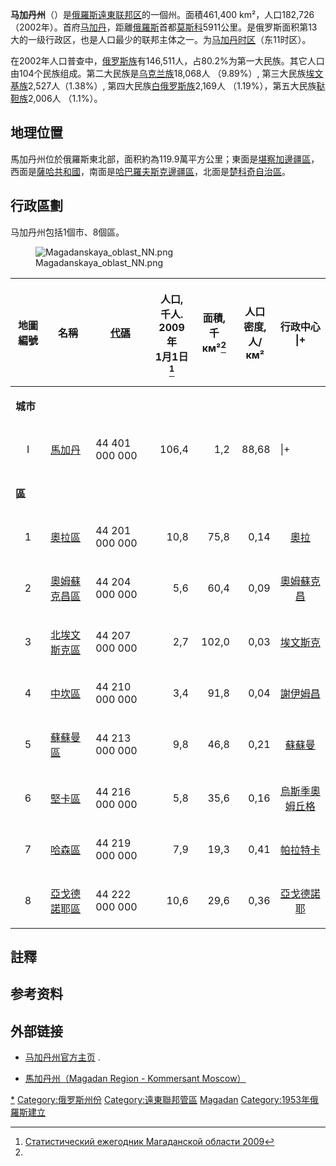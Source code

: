 {{Infobox Russian federal subject
|name=马加丹州
|ru_name=Магаданская область
|image_map=Map of Russia - Magadan Oblast.svg
|coordinates = {{coord|62|54|N|153|42|E|type:adm1st_region:RU|display=inline,title}}
|image_coa=Coat of Arms of Magadan oblast.svg
|coa_caption={{link-ru|马加丹州州徽|Герб Магаданской области|州徽}}
|image_flag=Flag of Magadan Oblast.svg
|flag_caption={{link-en|马加丹州州旗|Flag of Magadan Oblast|州旗}}
|anthem=''无''
|anthem_ref=<ref name="Anthem">Article 44 of the Charter of Magadan Oblast, which deals with the symbols of Magadan Oblast, does not include an anthem, nor has a separate law establishing an anthem been adopted in the oblast.</ref>
|holiday
|holiday_ref
|political_status=州
|political_status_link=州 (俄罗斯)
|federal_district=[[远东联邦管区|远东联邦管区]]
|economic_region=[[远东经济地区|远东经济地区]]
|adm_ctr_type=行政中心
|adm_ctr_name=[[马加丹|马加丹]]
|adm_ctr_ref=<ref name="AdmCtr">Charter of Magadan Oblast, Article 38.4</ref>
|pop_2010census=156996
|pop_2010census_rank=81st
|urban_pop_2010census=95.4%
|rural_pop_2010census=4.6%
|pop_2010census_ref=<ref name="2010Census">{{ru-pop-ref|2010Census}}</ref>
|pop_density
|pop_density_as_of
|pop_density_ref
|pop_latest=150312
|pop_latest_date=January 2014
|pop_latest_ref=<ref name="2014Est">Magadan Oblast Territorial Branch of the [[Russian_Federal_State_Statistics_Service|Federal State Statistics Service]]. [http://magadanstat.gks.ru/wps/wcm/connect/rosstat_ts/magadanstat/resources/d1b44280436ca7b2b3eaf374665da2b8/%D0%9E%D1%86%D0%B5%D0%BD%D0%BA%D0%B0+%D1%87%D0%B8%D1%81%D0%BB%D0%B5%D0%BD%D0%BD%D0%BE%D1%81%D1%82%D0%B8+%D0%BD%D0%B0%D1%81%D0%B5%D0%BB%D0%B5%D0%BD%D0%B8%D1%8F+%D0%BF%D0%BE+%D1%80%D0%B0%D0%B9%D0%BE%D0%BD%D0%B0%D0%BC+%D0%BD%D0%B0+1+%D1%8F%D0%BD%D0%B2%D0%B0%D1%80%D1%8F+2014%D0%B3.+%D0%B8+%D0%B2+%D1%81%D1%80%D0%B5%D0%B4%D0%BD%D0%B5%D0%BC+%D0%B7%D0%B0+2013%D0%B3..doc Оценка численности населения по районам на 1 января 2014 г. и в среднем за 2013 г.] {{ru icon}}</ref>
|area_km2=461400
|area_km2_rank=11th
|established_date=December 3, 1953
|established_date_ref=<ref name="Established">Decree of December 3, 1953</ref>
|license_plates=49
|ISO=RU-MAG
|gov_as_of=October 2013
|leader_title=[[马加丹州州长|州长]]
|leader_title_ref=<ref name="HeadTitle">Charter of Magadan Oblast, Article 62</ref>
|leader_name={{link-en|谢尔盖·康斯坦丁诺维奇·诺索夫|Sergey Nosov|谢尔盖·诺索夫}}
|leader_name_ref= 
|legislature={{link-en|马加丹州杜马|Magadan Oblast Duma}}
|legislature_ref=<ref name="Legis">Charter of Magadan Oblast, Article 45</ref>
|website=http://www.magadan.ru/
|website_ref
|date=June 2014
}}
'''马加丹州'''（{{lang-rus|Магада́нская о́бласть|Magadanskaya oblast}}）是[[俄羅斯遠東联邦区|俄羅斯遠東联邦区]]的一個州。面積461,400 km²，人口182,726 （2002年）。首府[[马加丹|马加丹]]，距離[[俄羅斯|俄羅斯]]首都[[莫斯科|莫斯科]]5911公里。是俄罗斯面积第13大的一级行政区，也是人口最少的联邦主体之一。为[[马加丹时区|马加丹时区]]（东11时区）。

在2002年人口普查中，[[俄罗斯族|俄罗斯族]]有146,511人，占80.2%为第一大民族。其它人口由104个民族组成。第二大民族是[[乌克兰族|乌克兰族]]18,068人 （9.89%）, 第三大民族[[埃文基族|埃文基族]]2,527人（1.38%）, 第四大民族[[白俄罗斯族|白俄罗斯族]]2,169人 （1.19%），第五大民族[[鞑靼族|鞑靼族]]2,006人 （1.1%）。

== 地理位置 ==

馬加丹州位於俄羅斯東北部，面积約為119.9萬平方公里；東面是[[堪察加邊疆區|堪察加邊疆區]]，西面是[[薩哈共和國|薩哈共和國]]，南面是[[哈巴羅夫斯克邊疆區|哈巴羅夫斯克邊疆區]]，北面是[[楚科奇自治區|楚科奇自治區]]。

== 行政區劃 ==
马加丹州包括1個市、8個區。

[[File:Magadanskaya_oblast_NN.png|thumb]]

{| class="standard"
|-
! 地圖編號
! 名稱
! [[俄羅斯行政區劃代碼|代碼]]
! 人口, <br /> 千人.<br />2009年<br>1月1日<ref name="Stat2009">[http://www.magadanstat.ru/public/Lists/List/Attachments/1/ejegodn_2009.zip Статистический ежегодник Магаданской области 2009]{{dead link|date=2018年5月 |bot=InternetArchiveBot |fix-attempted=yes }}</ref>
! 面積, <br />千км²<ref name="Stat2009"/>
! 人口<br>密度, <br /> 人/км²
! 行政中心
|+
|- bgcolor="#e6eaec"
| colspan="7" | '''城市'''
|-class="shadow"
| align="center" | I
| [[馬加丹|馬加丹]]
| 44 401 000 000
| align=right |106,4
| align=right |1,2
| align=right |88,68
|
|+
|- bgcolor="#e6eaec"
| colspan="7" | '''區'''
|-
| align="center" | 1
| [[奧拉區|奧拉區]]
| 44 201 000 000
| align=right |10,8
| align=right |75,8
| align=right |0,14
| align=center | [[奧拉_(俄羅斯)|奧拉]]
|-
| align="center" | 2
| [[奧姆蘇克昌區|奧姆蘇克昌區]]
| 44 204 000 000
| align=right |5,6
| align=right |60,4
| align=right |0,09
| align=center | [[奧姆蘇克昌|奧姆蘇克昌]]
|-
| align="center" | 3
| [[北埃文斯克區|北埃文斯克區]]
| 44 207 000 000
| align=right |2,7
| align=right |102,0
| align=right |0,03
| align=center | [[埃文斯克|埃文斯克]]
|-
| align="center" | 4
| [[中坎區|中坎區]]
| 44 210 000 000
| align=right |3,4
| align=right |91,8
| align=right |0,04
| align=center | [[謝伊姆昌|謝伊姆昌]]
|-
| align="center" | 5
| [[蘇蘇曼區|蘇蘇曼區]]
| 44 213 000 000
| align=right |9,8
| align=right |46,8
| align=right |0,21
| align=center | [[蘇蘇曼|蘇蘇曼]]
|-
| align="center" | 6
| [[堅卡區|堅卡區]]
| 44 216 000 000
| align=right |5,8
| align=right |35,6
| align=right |0,16
| align=center | [[烏斯季奧姆丘格|烏斯季奧姆丘格]]
|-
| align="center" | 7
| [[哈森區|哈森區]]
| 44 219 000 000
| align=right |7,9
| align=right |19,3
| align=right |0,41
| align=center | [[帕拉特卡_(馬加丹州)|帕拉特卡]]
|-
| align="center" | 8
| [[亞戈德諾耶區|亞戈德諾耶區]]
| 44 222 000 000
| align=right |10,6
| align=right |29,6
| align=right |0,36
| align=center | [[亞戈德諾耶_(馬加丹州)|亞戈德諾耶]]
|}

==註釋==
{{NoteFoot}}

==参考资料==
{{reflist}}

== 外部链接 ==
{{Wikivoyage|馬加丹州}}
{{Commonscat|Magadan Oblast}}
* {{ru icon}} [http://www.magadan.ru/ 马加丹州官方主页] {{Wayback|url=http://www.magadan.ru/ |date=20060803233759 }}.
* {{en}}{{ru}}[http://www.kommersant.com/p-52/r_396/Magadan_Region/ 馬加丹州（Magadan Region - Kommersant Moscow）] {{Wayback|url=http://www.kommersant.com/p-52/r_396/Magadan_Region/ |date=20071025044008 }}

{{馬加丹州行政區劃}}
{{Russian Far East}}
{{Rossija}}
{{Authority control}}

{{DEFAULTSORT:Magadan}}
[[Category:馬加丹州|*]]
[[Category:俄罗斯州份|Category:俄罗斯州份]]
[[Category:遠東聯邦管區|Category:遠東聯邦管區]]
[[Category:1953年建立的行政區劃|Magadan]]
[[Category:1953年俄羅斯建立|Category:1953年俄羅斯建立]]